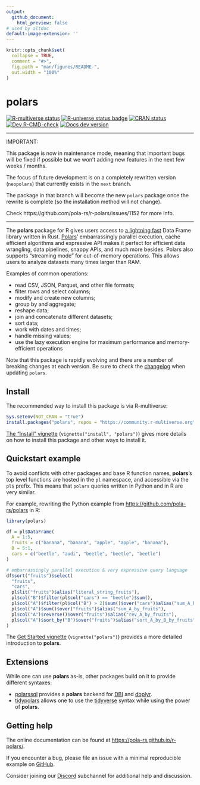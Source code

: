 ```yaml
---
output:
  github_document:
    html_preview: false
# used by altdoc
default-image-extension: ''
---
```


<!-- README.md is generated from README.Rmd. Please edit that file -->

```r
knitr::opts_chunk$set(
  collapse = TRUE,
  comment = "#>",
  fig.path = "man/figures/README-",
  out.width = "100%"
)
```

# polars

<!-- badges: start -->
[![R-multiverse status](https://img.shields.io/badge/dynamic/json?url=https%3A%2F%2Fcommunity.r-multiverse.org%2Fapi%2Fpackages%2Fpolars&query=%24.Version&label=r-multiverse)](https://community.r-multiverse.org/polars)
[![R-universe status badge](https://rpolars.r-universe.dev/badges/polars)](https://rpolars.r-universe.dev)
[![CRAN status](https://www.r-pkg.org/badges/version/polars)](https://CRAN.R-project.org/package=polars)
[![Dev R-CMD-check](https://github.com/pola-rs/r-polars/actions/workflows/check.yaml/badge.svg)](https://github.com/pola-rs/r-polars/actions/workflows/check.yaml)
[![Docs dev version](https://img.shields.io/badge/docs-dev-blue.svg)](https://pola-rs.github.io/r-polars)
<!-- badges: end -->

---

IMPORTANT:

This package is now in maintenance mode, meaning that important bugs will be
fixed if possible but we won't adding new features in the next few weeks / months.

The focus of future development is on a completely rewritten version (`neopolars`)
that currently exists in the `next` branch.

The package in that branch will become the new `polars` package once the rewrite
is complete (so the installation method will not change).

Check https://github.com/pola-rs/r-polars/issues/1152 for more info.

---

The **polars** package for R gives users access to [a lightning
fast](https://duckdblabs.github.io/db-benchmark/) Data Frame library written in
Rust. [Polars](https://www.pola.rs/)' embarrassingly parallel execution, cache
efficient algorithms and expressive API makes it perfect for efficient data
wrangling, data pipelines, snappy APIs, and much more besides. Polars also supports
"streaming mode" for out-of-memory operations. This allows users to analyze
datasets many times larger than RAM.

Examples of common operations:

- read CSV, JSON, Parquet, and other file formats;
- filter rows and select columns;
- modify and create new columns;
- group by and aggregate;
- reshape data;
- join and concatenate different datasets;
- sort data;
- work with dates and times;
- handle missing values;
- use the lazy execution engine for maximum performance and
  memory-efficient operations

Note that this package is rapidly evolving and there are a number of breaking
changes at each version. Be sure to check the [changelog](https://pola-rs.github.io/r-polars/NEWS.html)
when updating `polars`.

## Install

The recommended way to install this package is via R-multiverse:

```r
Sys.setenv(NOT_CRAN = "true")
install.packages("polars", repos = "https://community.r-multiverse.org")
```

[The "Install" vignette](https://pola-rs.github.io/r-polars/vignettes/install.html) (`vignette("install", "polars")`)
gives more details on how to install this package and other ways to install it.

## Quickstart example

To avoid conflicts with other packages and base R function names, **polars**'s
top level functions are hosted in the `pl` namespace, and accessible via the
`pl$` prefix.
This means that `polars` queries written in Python and in R are very similar.

For example, rewriting the Python example from <https://github.com/pola-rs/polars> in R:

```r
library(polars)

df = pl$DataFrame(
  A = 1:5,
  fruits = c("banana", "banana", "apple", "apple", "banana"),
  B = 5:1,
  cars = c("beetle", "audi", "beetle", "beetle", "beetle")
)

# embarrassingly parallel execution & very expressive query language
df$sort("fruits")$select(
  "fruits",
  "cars",
  pl$lit("fruits")$alias("literal_string_fruits"),
  pl$col("B")$filter(pl$col("cars") == "beetle")$sum(),
  pl$col("A")$filter(pl$col("B") > 2)$sum()$over("cars")$alias("sum_A_by_cars"),
  pl$col("A")$sum()$over("fruits")$alias("sum_A_by_fruits"),
  pl$col("A")$reverse()$over("fruits")$alias("rev_A_by_fruits"),
  pl$col("A")$sort_by("B")$over("fruits")$alias("sort_A_by_B_by_fruits")
)
```

The [Get Started vignette](https://pola-rs.github.io/r-polars/vignettes/polars.html) (`vignette("polars")`) provides
a more detailed introduction to **polars**.

## Extensions

While one can use **polars** as-is, other packages build on it to
provide different syntaxes:

- [polarssql](https://rpolars.github.io/r-polarssql/) provides a **polars**
  backend for [DBI](https://dbi.r-dbi.org/) and [dbplyr](https://dbplyr.tidyverse.org/).
- [tidypolars](https://tidypolars.etiennebacher.com/) allows one to
  use the [tidyverse](https://www.tidyverse.org/) syntax while using the power of **polars**.

## Getting help

The online documentation can be found at <https://pola-rs.github.io/r-polars/>.

If you encounter a bug, please file an issue with a minimal reproducible example on
[GitHub](https://github.com/pola-rs/r-polars/issues).

Consider joining our [Discord](https://discord.com/invite/4UfP5cfBE7) subchannel for
additional help and discussion.
